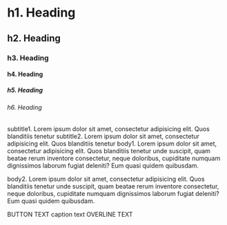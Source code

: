 
# h1. Heading
## h2. Heading
### h3. Heading
#### h4. Heading
##### h5. Heading
###### h6. Heading
subtitle1. Lorem ipsum dolor sit amet, consectetur adipisicing elit. Quos blanditiis tenetur
subtitle2. Lorem ipsum dolor sit amet, consectetur adipisicing elit. Quos blanditiis tenetur
body1. Lorem ipsum dolor sit amet, consectetur adipisicing elit. Quos blanditiis tenetur unde suscipit, quam beatae rerum inventore consectetur, neque doloribus, cupiditate numquam dignissimos laborum fugiat deleniti? Eum quasi quidem quibusdam.

body2. Lorem ipsum dolor sit amet, consectetur adipisicing elit. Quos blanditiis tenetur unde suscipit, quam beatae rerum inventore consectetur, neque doloribus, cupiditate numquam dignissimos laborum fugiat deleniti? Eum quasi quidem quibusdam.

BUTTON TEXT
caption text
OVERLINE TEXT